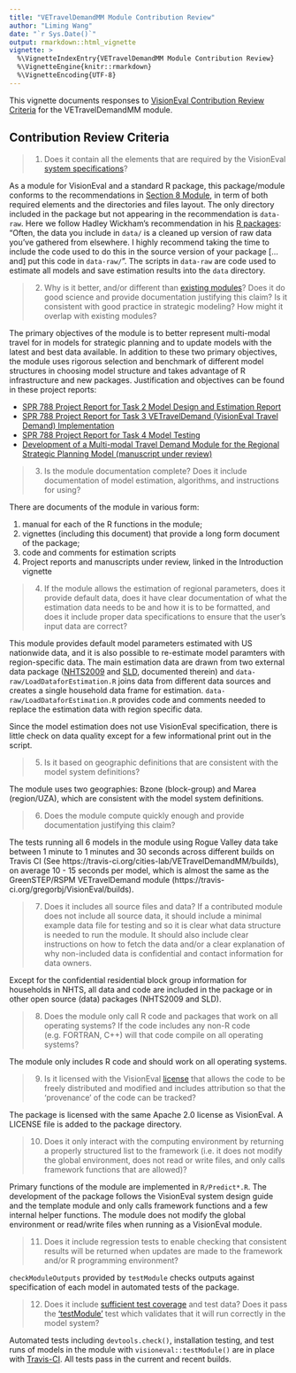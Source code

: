 ```yaml
---
title: "VETravelDemandMM Module Contribution Review"
author: "Liming Wang"
date: "`r Sys.Date()`"
output: rmarkdown::html_vignette
vignette: >
  %\VignetteIndexEntry{VETravelDemandMM Module Contribution Review}
  %\VignetteEngine{knitr::rmarkdown}
  %\VignetteEncoding{UTF-8}
---
```


This vignette documents responses to [VisionEval Contribution Review Criteria](https://github.com/gregorbj/VisionEval/wiki/Contribution-Review-Criteria) for the VETravelDemandMM module.

## Contribution Review Criteria

> 1. Does it contain all the elements that are required by the VisionEval [system specifications](https://github.com/gregorbj/VisionEval/blob/master/api/model_system_design.md)?

As a module for VisionEval and a standard R package, this package/module conforms to the recommendations in [Section 8 Module](https://github.com/gregorbj/VisionEval/blob/master/api/model_system_design.md#8-modules), in term of both required elements and the directories and files layout. The only directory included in the package but not appearing in the recommendation is `data-raw`. Here we follow Hadley Wickham's recommendation in his [R packages](http://r-pkgs.had.co.nz/data.html#data-data): "Often, the data you include in `data/` is a cleaned up version of raw data you’ve gathered from elsewhere. I highly recommend taking the time to include the code used to do this in the source version of your package [... and] put this code in `data-raw/`". The scripts in `data-raw` are code used to estimate all models and save estimation results into the `data` directory.


> 2. Why is it better, and/or different than [existing modules](https://github.com/gregorbj/VisionEval/tree/master/sources/modules)? Does it do good science and provide documentation justifying this claim? Is it consistent with good practice in strategic modeling? How might it overlap with existing modules?

The primary objectives of the module is to better represent multi-modal travel for in models for strategic planning and to update models with the latest and best data available. In addition to these two primary objectives, the module uses rigorous selection and benchmark of different model structures in choosing model structure and takes advantage of R infrastructure and new packages. Justification and objectives can be found in these project reports:

- [SPR 788 Project Report for Task 2 Model Design and Estimation Report](https://cities-lab.github.io/SPR788/Task2_Report.html)
- [SPR 788 Project Report for Task 3 VETravelDemand (VisionEval Travel Demand) Implementation](https://cities-lab.github.io/SPR788/Task3_Report.html)
- [SPR 788 Project Report for Task 4 Model Testing](https://cities-lab.github.io/SPR788/Task4_Report.html)
- [Development of a Multi-modal Travel Demand Module for the Regional Strategic Planning Model (manuscript under review)](https://www.dropbox.com/s/y594fz44achoqkq/jtlu_rspm.pdf?dl=0)

> 3. Is the module documentation complete? Does it include documentation of model estimation, algorithms, and instructions for using? 

There are documents of the module in various form:

1. manual for each of the R functions in the module;
1. vignettes (including this document) that provide a long form document of the package;
1. code and comments for estimation scripts
1. Project reports and manuscripts under review, linked in the Introduction vignette

> 4. If the module allows the estimation of regional parameters, does it provide default data, does it have clear documentation of what the estimation data needs to be and how it is to be formatted, and does it include proper data specifications to ensure that the user’s input data are correct?

This module provides default model parameters estimated with US nationwide data, and it is also possible to re-estimate model paramters with region-specific data. The main estimation data are drawn from two external data package ([NHTS2009](https://github.com/cities-lab/NHTS2009) and [SLD](https://github.com/cities-lab/SLD), documented therein) and `data-raw/LoadDataforEstimation.R` joins data from different data sources and creates a single household data frame for estimation. `data-raw/LoadDataforEstimation.R` provides code and comments needed to replace the estimation data with region specific data.

Since the model estimation does not use VisionEval specification, there is little check on data quality except for a few informational print out in the script.

> 5. Is it based on geographic definitions that are consistent with the model system definitions?

The module uses two geographies: Bzone (block-group) and Marea (region/UZA), which are consistent with the model system definitions.

> 6. Does the module compute quickly enough and provide documentation justifying this claim?                        

The tests running all 6 models in the module using Rogue Valley data take between 1 minute to 1 minutes and 30 seconds across different builds on Travis CI (See https://travis-ci.org/cities-lab/VETravelDemandMM/builds), on average 10 - 15 seconds per model, which is almost the same as the GreenSTEP/RSPM VETravelDemand module (https://travis-ci.org/gregorbj/VisionEval/builds).

> 7. Does it includes all source files and data?  If a contributed module does not include all source data, it should include a minimal example data file for testing and so it is clear what data structure is needed to run the module.  It should also include clear instructions on how to fetch the data and/or a clear explanation of why non-included data is confidential and contact information for data owners. 

Except for the confidential residential block group information for households in NHTS, all data and code are included in the package or in other open source (data) packages (NHTS2009 and SLD).

> 8. Does the module only call R code and packages that work on all operating systems? If the code includes any non-R code (e.g. FORTRAN, C++) will that code compile on all operating systems?

The module only includes R code and should work on all operating systems.

> 9. Is it licensed with the VisionEval [license](https//github.com/gregorbj/VisionEval/blob/master/LICENSE) that allows the code to be freely distributed and modified and includes attribution so that the ‘provenance’ of the code can be tracked?

The package is licensed with the same Apache 2.0 license as VisionEval. A LICENSE file is added to the package directory.

> 10. Does it only interact with the computing environment by returning a properly structured list to the framework (i.e. it does not modify the global environment, does not read or write files, and only calls framework functions that are allowed)?

Primary functions of the module are implemented in `R/Predict*.R`. The development of the package follows the VisionEval system design guide and the template module and only calls framework functions and a few internal helper functions. The module does not modify the global environment or read/write files when running as a VisionEval module.

> 11. Does it include regression tests to enable checking that consistent results will be returned when updates are made to the framework and/or R programming environment?

`checkModuleOutputs` provided by `testModule` checks outputs against specification of each model in automated tests of the package.

> 12. Does it include [sufficient test coverage](Automated-Testing) and test data? Does it pass the [‘testModule’](https://github.com/gregorbj/VisionEval/blob/master/api/functions_summary.md#testmodule) test which validates that it will run correctly in the model system?

Automated tests including `devtools.check()`, installation testing, and test runs of models in the module with `visioneval::testModule()` are in place with [Travis-CI](https://travis-ci.org/cities-lab/VETravelDemandMM). All tests pass in the current and recent builds.
